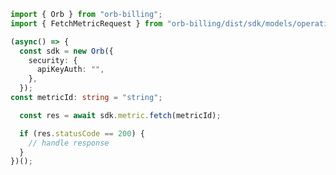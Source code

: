 ```typescript Fetch.ts
import { Orb } from "orb-billing";
import { FetchMetricRequest } from "orb-billing/dist/sdk/models/operations";

(async() => {
  const sdk = new Orb({
    security: {
      apiKeyAuth: "",
    },
  });
const metricId: string = "string";

  const res = await sdk.metric.fetch(metricId);

  if (res.statusCode == 200) {
    // handle response
  }
})();
```
